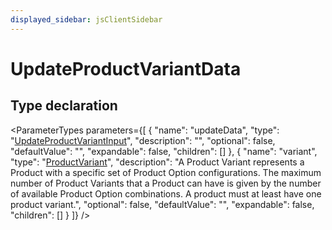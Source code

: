 ```yaml
---
displayed_sidebar: jsClientSidebar
---
```



# UpdateProductVariantData

## Type declaration

<ParameterTypes parameters={[
  {
    "name": "updateData",
    "type": "[UpdateProductVariantInput](internal.UpdateProductVariantInput.mdx)",
    "description": "",
    "optional": false,
    "defaultValue": "",
    "expandable": false,
    "children": []
  },
  {
    "name": "variant",
    "type": "[ProductVariant](../classes/internal.internal.ProductVariant.mdx)",
    "description": "A Product Variant represents a Product with a specific set of Product Option configurations. The maximum number of Product Variants that a Product can have is given by the number of available Product Option combinations. A product must at least have one product variant.",
    "optional": false,
    "defaultValue": "",
    "expandable": false,
    "children": []
  }
]} />
